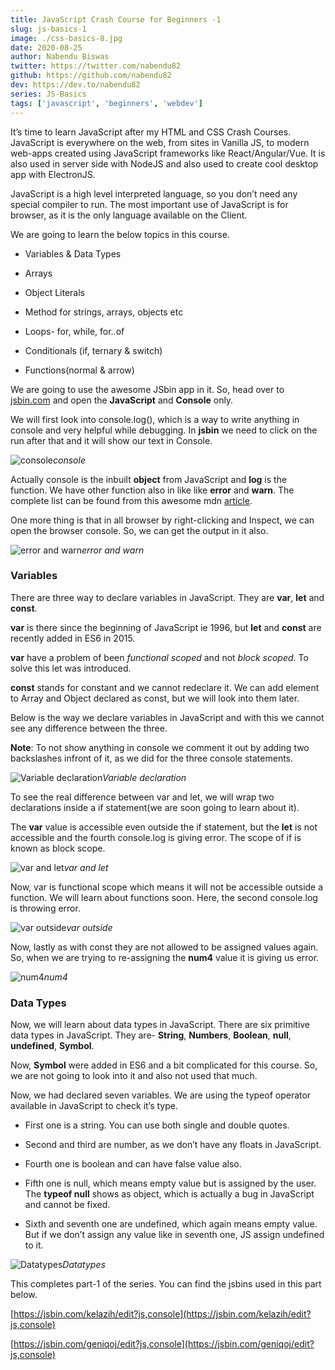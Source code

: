 ```yaml
---
title: JavaScript Crash Course for Beginners -1
slug: js-basics-1
image: ./css-basics-8.jpg
date: 2020-08-25
author: Nabendu Biswas
twitter: https://twitter.com/nabendu82
github: https://github.com/nabendu82
dev: https://dev.to/nabendu82
series: JS-Basics
tags: ['javascript', 'beginners', 'webdev']
---
```


It’s time to learn JavaScript after my HTML and CSS Crash Courses. JavaScript is everywhere on the web, from sites in Vanilla JS, to modern web-apps created using JavaScript frameworks like React/Angular/Vue. It is also used in server side with NodeJS and also used to create cool desktop app with ElectronJS.

JavaScript is a high level interpreted language, so you don’t need any special compiler to run. The most important use of JavaScript is for browser, as it is the only language available on the Client.

We are going to learn the below topics in this course. 

* Variables & Data Types

* Arrays

* Object Literals

* Method for strings, arrays, objects etc

* Loops- for, while, for..of

* Conditionals (if, ternary & switch)

* Functions(normal & arrow)

We are going to use the awesome JSbin app in it. So, head over to [jsbin.com](http://jsbin.com/) and open the **JavaScript** and **Console** only.

We will first look into console.log(), which is a way to write anything in console and very helpful while debugging. In **jsbin** we need to click on the run after that and it will show our text in Console.

![console](https://ik.imagekit.io/thewebdev/JS-Basics/1/1_bJ9hPgUYY.png)*console*

Actually console is the inbuilt **object** from JavaScript and **log** is the function. We have other function also in like like **error** and **warn**. The complete list can be found from this awesome mdn [article](https://developer.mozilla.org/en-US/docs/Web/API/console).

One more thing is that in all browser by right-clicking and Inspect, we can open the browser console. So, we can get the output in it also.

![error and warn](https://ik.imagekit.io/thewebdev/JS-Basics/1/2_3bk38xjom1.png)*error and warn*

### Variables

There are three way to declare variables in JavaScript. They are **var**, **let** and **const**.

**var** is there since the beginning of JavaScript ie 1996, but **let** and **const** are recently added in ES6 in 2015.

**var** have a problem of been *functional scoped* and not *block scoped*. To solve this let was introduced.

**const** stands for constant and we cannot redeclare it. We can add element to Array and Object declared as const, but we will look into them later.

Below is the way we declare variables in JavaScript and with this we cannot see any difference between the three.

**Note**: To not show anything in console we comment it out by adding two backslashes infront of it, as we did for the three console statements.

![Variable declaration](https://ik.imagekit.io/thewebdev/JS-Basics/1/3_sV6XROewwk.png)*Variable declaration*

To see the real difference between var and let, we will wrap two declarations inside a if statement(we are soon going to learn about it).

The **var** value is accessible even outside the if statement, but the **let** is not accessible and the fourth console.log is giving error. The scope of if is known as block scope.

![var and let](https://ik.imagekit.io/thewebdev/JS-Basics/1/4_bCktshO9CX.png)*var and let*

Now, var is functional scope which means it will not be accessible outside a function. We will learn about functions soon. Here, the second console.log is throwing error.

![var outside](https://ik.imagekit.io/thewebdev/JS-Basics/1/5_wbXjmN05m.png)*var outside*

Now, lastly as with const they are not allowed to be assigned values again. So, when we are trying to re-assigning the **num4** value it is giving us error.

![num4](https://ik.imagekit.io/thewebdev/JS-Basics/1/6_cq0AVFTM2G.png)*num4*

### Data Types

Now, we will learn about data types in JavaScript. There are six primitive data types in JavaScript. They are- **String**, **Numbers**, **Boolean**, **null**, **undefined**, **Symbol**.

Now, **Symbol** were added in ES6 and a bit complicated for this course. So, we are not going to look into it and also not used that much.

Now, we had declared seven variables. We are using the typeof operator available in JavaScript to check it’s type.

* First one is a string. You can use both single and double quotes.

* Second and third are number, as we don’t have any floats in JavaScript.

* Fourth one is boolean and can have false value also.

* Fifth one is null, which means empty value but is assigned by the user. The **typeof null** shows as object, which is actually a bug in JavaScript and cannot be fixed.

* Sixth and seventh one are undefined, which again means empty value. But if we don’t assign any value like in seventh one, JS assign undefined to it.

![Datatypes](https://ik.imagekit.io/thewebdev/JS-Basics/1/7_pI2VNH6rfp.png)*Datatypes*

This completes part-1 of the series. You can find the jsbins used in this part below.

[https://jsbin.com/kelazih/edit?js,console](https://jsbin.com/kelazih/edit?js,console)

[https://jsbin.com/geniqoj/edit?js,console](https://jsbin.com/geniqoj/edit?js,console)
